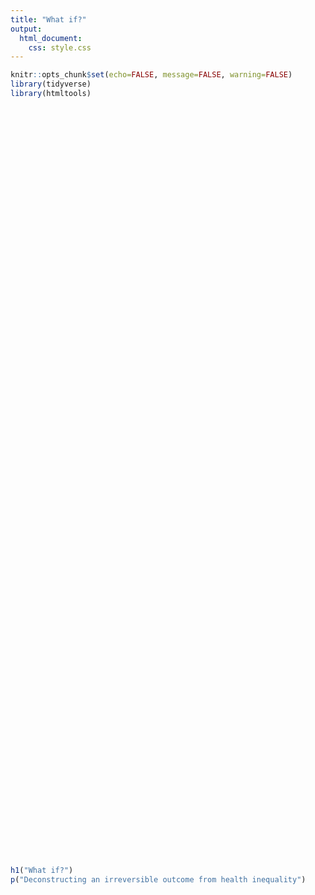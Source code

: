 ```yaml
---
title: "What if?"
output: 
  html_document:
    css: style.css
---
```


```r
knitr::opts_chunk$set(echo=FALSE, message=FALSE, warning=FALSE)
library(tidyverse)
library(htmltools)
```


<!-------------------------------- Story zone --------------------------------->

<div class="story">

  <div id="scene0" class="scene" style="width: 100vw; height: 100vh; padding: 30vh 0;">
```r
h1("What if?")
p("Deconstructing an irreversible outcome from health inequality")
```
  </div>

  <div id="scene1" class="scene" style="height: 300vh; padding: 0 0;">
```r
div(
  id = "scene1_box", style = "height: 100vh; width: 40vw; padding: 10vh 0;",
  div(id = "scene1_common", class = "anim-div", style = "width: 100%; display: inline-block;",
      p(tags$i("Both are...")), 
      p("63 years old and male", br(),
        "fathers of two daughters", br(),
        "patients with severe heart disease")
  ),
  
  div(style = "width: 100%; display: inline-block; padding-top: 3vh;",
      div(style = "width: 50%; float: left;",
          img(src = "img/silhouette_lee.png", style = "width: 8.9vw; height: 10.3vw; opacity: 0.7;")),
      div(style = "width: 50%; float: right;",
          img(src = "img/silhouette_song.png", style = "width: 8.9vw; height: 10.3vw; opacity: 0.7;"))
  ),
  div(style = "width: 100%; display: inline-block;",
      div(style = "float: left; width: 45%; padding-left: 3vw;", h1("Ajay")),
      div(style = "float: left; width: 10%; padding-top: 4vh;", p("&")),
      div(style = "float: left; width: 45%; padding-right: 3vw;", h1("Bob"))
  ),
  
  div(id = "scene1_diff1", class = "anim-div", style = "width: 100%; display: inline-block; padding: 50px 0;", 
      p(tags$i("However...")), 
      div(style = "width: 50%; float: left;",
          p("Ajay recovered from a", br(), 
            "bypass surgery and", br(), 
            "was discharged from hospital")),
      div(style = "width: 50%; float: right;",
          p(HTML("&nbsp;"), br(), 
            "Bob died at the hospital"))
  ),
  div(id = "scene1_diff2", class = "anim-div", style = "width: 100%; display: inline-block;",
      div(style = "width: 50%; float:left;",
          p(img(src = "img/a_marker.png", style = "width: 2vw; height: 2.5vw;"),
            "Ajay is in ", span(class = "imd10", "Hart"),", Hampshire")),
      div(style = "width: 50%; float:right;",
          p(img(src = "img/b_marker.png", style = "width: 2vw; height: 2.5vw;"),
            "Bob is in ", span(class = "imd1", "Blackpool")))
  )
)
```
  </div>

  <div id="scene2" class="scene">
```r
h1("That is not a coincidence")
```
  </div>

  <div id="scene3" class="scene">
```r
h1("What if")
p("Bob had gone to the hospital", br(), 
  "at the right time?")
```
  </div>

  <div id="scene4" class="scene">
```r
h1("What if")
p("Bob had seen his GP more regularly", br(), 
  "so that his GP could've detected and prevented", br(), 
  "his condition earlier...")
```
  </div>

  <div id="scene5" class="scene">
```r
p("...instead of ad hoc visits", br(), 
  "to the Accident and Emergency (A&E)", br(),
  "department?")
```
  </div>

  <div id="scene6" class="scene">
```r
h1("What if")
p("Bob had not been obese and", br(), 
  "had a healthier lifestyle?")
```
  </div>

  <div id="scene7" class="scene">
```r
h1("What if")
p("Bob had enjoyed a better quality education", br(), 
  "so that his employment prospects and", br(), 
  "lifestyle would have been better?")
```
  </div>
  
  <div id="scene8" class="scene" style="height: 160vh;">
```r
h1("What if")
p("Bob had not lived in a poor quality, cold house as a child", br(), 
  "which contributed to his asthma", br(), 
  "that sometimes prevented him from attending school?")
```
  </div>

  <div id="scene9" class="scene" style="width: 100vw; height: 400vh; padding: 0 0;">
```r
div(
  id = "scene9_box", style = "height: 100vh; width: 100vw;",
  
  div(id = "scene9_text1",
      h1("All these things made the difference between Ajay recovery and Bob's premature death")),
  
  div(id = "scene9_text2", class = "anim-div", 
      h1("Unfortunately, the situation will be worsened generation after generation, if untouched")),
  
  div(id = "scene9_text3", class = "anim-div", 
      h1("The effect of growing health inequalities is felt across the whole nation"),
      div(class = "row",
          div(class = "column3-margin", HTML("&nbsp;")),
          div(class = "column3", 
              p(tags$b(style = "font-size: 2.5vw;", "54,020 years"), br(),
                "of life of under 75 were lost", br(),
                "due to heart disease:", br(),
                tags$b(style = "font-size: 2.5vw;", "7,080 years"), br(),
                "in the most deprived decile vs", br(),
                tags$b(style = "font-size: 2.5vw;", "3,935 years"), br(),
                "in the least deprived decile")
          ),
          div(class = "column3", 
              
              p("If entire England had", br(),
                "the same infant death rate of", br(),
                "the least deprived quintile,", br(),
                tags$b(style = "font-size: 2.5vw;", "500 more", br(), "babies"), br(),
                "would survive", br(),
                "beyond the first year")
          ),
          div(class = "column3", 
              
              p("Health inequalities lead to", br(),
                "productivity losses of", br(),
                tags$b(style = "font-size: 2.5vw;", HTML("&pound;"), "31-33bn"), br(),
                "per annum and ", br(),
                "direct NHS costs of", br(),
                tags$b(style = "font-size: 2.5vw;", HTML("&pound;"), "5.5bn"))
              
          ),
          div(class = "column3-margin", HTML("&nbsp;")),
      )
  )
)
```
  </div>

  <div id="scene10" class="scene" style="width: 100vw; height: 30vh; padding: 0 0;">
```r
p("By Owen Cho and Eileen Robertson")
p(style = "font-size: 0.9vw", "Acknowledgement: Nicole Meikle for design advice")
p(HTML("&nbsp;"))
p(HTML("&nbsp;"))
p(HTML("&nbsp;"))
p(HTML("&nbsp;"))
p(HTML("&nbsp;"))
p(style = "font-size: 0.8vw; text-align: right;",
  "For details about source and data processing, please refer ",
  a(href = "technical_paper.html", target = "_blank", "technical paper"), 
  HTML("&nbsp;&nbsp;&nbsp;&nbsp;&nbsp;&nbsp;"), br(),
  a(href = "https://github.com/healthpolicy/nhs_whatif", target = "_blank", "GitHub repo"),
  HTML("&nbsp;&nbsp;&nbsp;&nbsp;&nbsp;&nbsp;")
)

  

```
  </div>

</div>

<!-------------------------------- Vis zone ----------------------------------->

<div class="vis">
```r
r2d3::r2d3(data = jsonlite::read_json("js/data.json"),
           script = "js/conductor.js",
           dependencies="js/setup.js")
```
</div>
